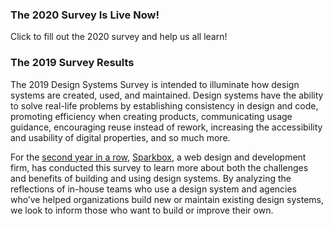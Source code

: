 <HeaderBlock>

### The 2020 Survey Is Live Now!

</HeaderBlock>

<SpecialLink href="https://www.surveymonkey.com/r/FPR7KCQ"> Click to fill out the 2020 survey and help us all learn!</SpecialLink>

<HeaderBlock>

### The 2019 Survey Results

</HeaderBlock>

The 2019 Design Systems Survey is intended to illuminate how design systems are created, used, and maintained. Design systems have the ability to solve real-life problems by establishing consistency in design and code, promoting efficiency when creating products, communicating usage guidance, encouraging reuse instead of rework, increasing the accessibility and usability of digital properties, and so much more.

For the [second year in a row][1], [Sparkbox][2], a web design and development firm, has conducted this survey to learn more about both the challenges and benefits of building and using design systems. By analyzing the reflections of in-house teams who use a design system and agencies who’ve helped organizations build new or maintain existing design systems, we look to inform those who want to build or improve their own.

[1]: https://designsystemssurvey.seesparkbox.com/2018/ "2018 Design System Survey"
[2]: https://seesparkbox.com/ "Sparkbox Website"

